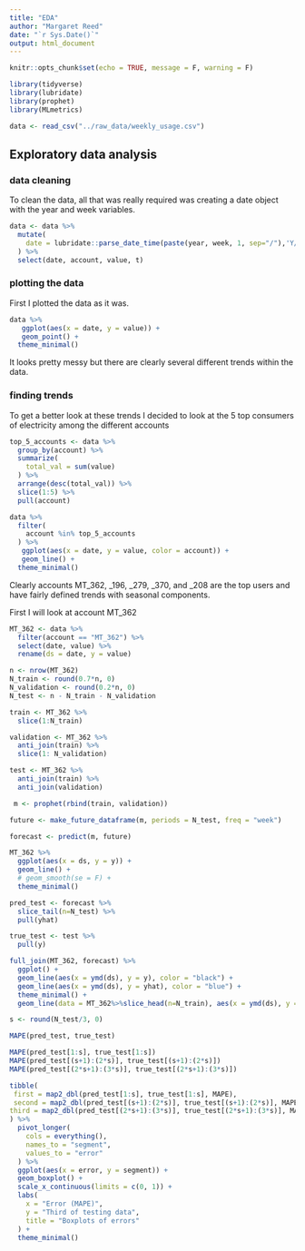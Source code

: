 ```yaml
---
title: "EDA"
author: "Margaret Reed"
date: "`r Sys.Date()`"
output: html_document
---
```


```r
knitr::opts_chunk$set(echo = TRUE, message = F, warning = F)
```

```r
library(tidyverse)
library(lubridate)
library(prophet)
library(MLmetrics)
```


```r
data <- read_csv("../raw_data/weekly_usage.csv")
```
## Exploratory data analysis

### data cleaning

To clean the data, all that was really required was creating a date object with the year and week variables.

```r
data <- data %>%
  mutate(
    date = lubridate::parse_date_time(paste(year, week, 1, sep="/"),'Y/W/w')
  ) %>%
  select(date, account, value, t)
```

### plotting the data

First I plotted the data as it was. 


```r
data %>%
   ggplot(aes(x = date, y = value)) +
   geom_point() +
  theme_minimal()
```


It looks pretty messy but there are clearly several different trends within the data.

### finding trends

To get a better look at these trends I decided to look at the 5 top consumers of electricity among the different accounts

```r
top_5_accounts <- data %>%
  group_by(account) %>%
  summarize(
    total_val = sum(value)
  ) %>%
  arrange(desc(total_val)) %>%
  slice(1:5) %>%
  pull(account)

data %>%
  filter(
    account %in% top_5_accounts
  ) %>%
   ggplot(aes(x = date, y = value, color = account)) +
   geom_line() +
  theme_minimal()
```


Clearly accounts MT_362, _196, _279, _370, and _208 are the top users and have fairly defined trends with seasonal components. 


First I will look at account MT_362

```r
MT_362 <- data %>%
  filter(account == "MT_362") %>%
  select(date, value) %>%
  rename(ds = date, y = value)

n <- nrow(MT_362)
N_train <- round(0.7*n, 0)
N_validation <- round(0.2*n, 0)
N_test <- n - N_train - N_validation

train <- MT_362 %>%
  slice(1:N_train)

validation <- MT_362 %>%
  anti_join(train) %>%
  slice(1: N_validation)

test <- MT_362 %>%
  anti_join(train) %>%
  anti_join(validation)

 m <- prophet(rbind(train, validation))
```


```r
future <- make_future_dataframe(m, periods = N_test, freq = "week")
```

```r
forecast <- predict(m, future)
```

```r
MT_362 %>%
  ggplot(aes(x = ds, y = y)) +
  geom_line() +
  # geom_smooth(se = F) +
  theme_minimal()
```


```r
pred_test <- forecast %>%
  slice_tail(n=N_test) %>%
  pull(yhat)

true_test <- test %>%
  pull(y)
```


```r
full_join(MT_362, forecast) %>%
  ggplot() +
  geom_line(aes(x = ymd(ds), y = y), color = "black") +
  geom_line(aes(x = ymd(ds), y = yhat), color = "blue") +
  theme_minimal() +
  geom_line(data = MT_362%>%slice_head(n=N_train), aes(x = ymd(ds), y = y), color = "grey")
```
```r
s <- round(N_test/3, 0)

MAPE(pred_test, true_test)

MAPE(pred_test[1:s], true_test[1:s])
MAPE(pred_test[(s+1):(2*s)], true_test[(s+1):(2*s)])
MAPE(pred_test[(2*s+1):(3*s)], true_test[(2*s+1):(3*s)])
```

```r
tibble(
 first = map2_dbl(pred_test[1:s], true_test[1:s], MAPE),
 second = map2_dbl(pred_test[(s+1):(2*s)], true_test[(s+1):(2*s)], MAPE),
third = map2_dbl(pred_test[(2*s+1):(3*s)], true_test[(2*s+1):(3*s)], MAPE)
) %>%
  pivot_longer(
    cols = everything(),
    names_to = "segment",
    values_to = "error"
  ) %>%
  ggplot(aes(x = error, y = segment)) +
  geom_boxplot() +
  scale_x_continuous(limits = c(0, 1)) +
  labs(
    x = "Error (MAPE)",
    y = "Third of testing data",
    title = "Boxplots of errors"
  ) +
  theme_minimal()
```

